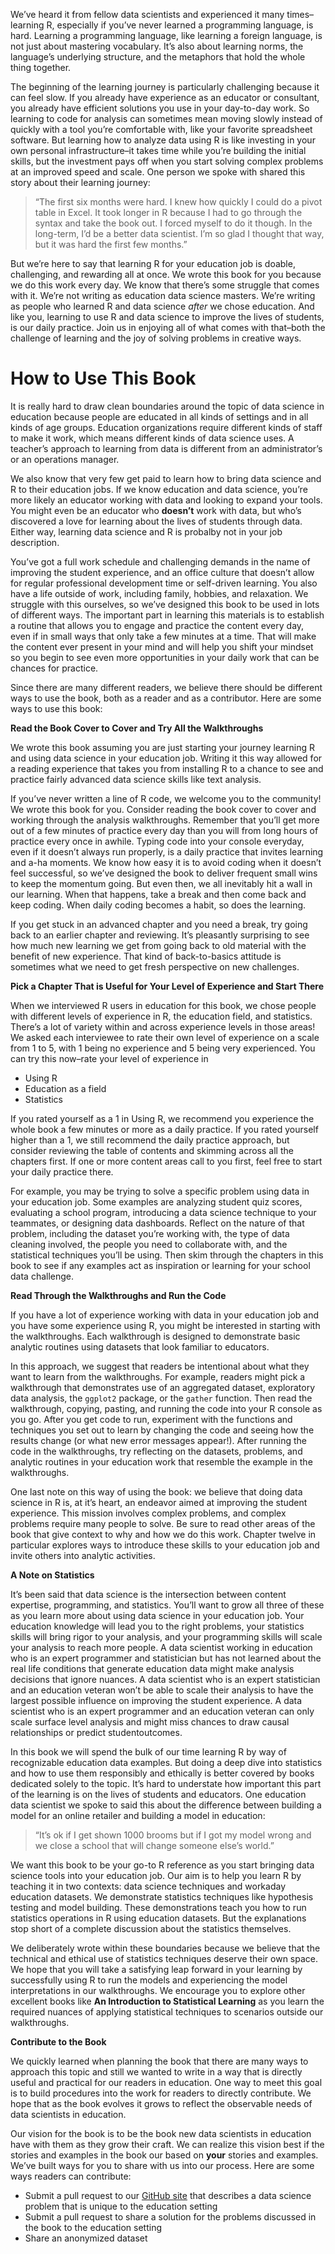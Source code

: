 We've heard it from fellow data scientists and experienced it many times--learning R, especially if you've never learned a programming language, is hard. Learning a programming language, like learning a foreign language, is not just about mastering vocabulary. It's also about learning norms, the language's underlying structure, and the metaphors that hold the whole thing together.

The beginning of the learning journey is particularly challenging because it can feel slow. If you already have experience as an educator or consultant, you already have efficient solutions you use in your day-to-day work. So learning to code for analysis can sometimes mean moving slowly instead of quickly with a tool you're comfortable with, like your favorite spreadsheet software. But learning how to analyze data using R is like investing in your own personal infrastructure--it takes time while you're building the initial skills, but the investment pays off when you start solving complex problems at an improved speed and scale. One person we spoke with shared this story about their learning journey: 

>"The first six months were hard. I knew how quickly I could do a pivot table in Excel. It took longer in R because I had to go through the syntax and take the book out. I forced myself to do it though. In the long-term, I'd be a better data scientist. I'm so glad I thought that way, but it was hard the first few months."

But we're here to say that learning R for your education job is doable, challenging, and rewarding all at once. We wrote this book for you because we do this work every day. We know that there's some struggle that comes with it. We're not writing as education data science masters. We're writing as people who learned R and data science *after* we chose education. And like you, learning to use R and data science to improve the lives of students, is our daily practice. Join us in enjoying all of what comes with that--both the challenge of learning and the joy of solving problems in creative ways.

# How to Use This Book 

It is really hard to draw clean boundaries around the topic of data science in 
education because people are educated in all kinds of settings and in all kinds 
of age groups. Education organizations require different kinds of staff to 
make it work, which means different kinds of data science uses. A teacher's 
approach to learning from data is different from an administrator's or an 
operations manager.

We also know that very few get paid to learn how to bring data science and R to their education jobs. If we know education and data science, you're more likely an educator working with data and looking to expand your tools. You might even be an educator who **doesn't** work with data, but who's discovered a love for learning about the lives of students through data. Either way, learning data science and R is probalby not in your job description. 

You've got a full work schedule and challenging demands in the name of improving the student experience, and an office culture that doesn't allow for regular professional development time or self-driven learning. You also have a life outside of work, including family, hobbies, and relaxation. We struggle with this ourselves, so we've designed this book to be used in lots of different ways. The important part in learning this materials is to establish a routine that allows you to engage and practice the content every day, even if in small ways that only take a few minutes at a time. That will make the content ever present in your mind and will help you shift your mindset so you begin to see even more opportunities in your daily work that can be chances for practice. 

Since there are many different readers, we believe there should be 
different ways to use the book, both as a reader and as a contributor. Here are 
some ways to use this book:   

**Read the Book Cover to Cover and Try All the Walkthroughs**

We wrote this book assuming you are just starting your journey learning R and using data science in your education job. Writing it this way allowed for a reading experience that takes you from installing R to a chance to see and practice fairly advanced data science skills like text analysis. 

If you've never written a line of R code, we welcome you to the community! We wrote this book for you. Consider reading the book cover to cover and working through the analysis walkthroughs. Remember that you'll get more out of a few minutes of practice every day than you will from long hours of practice every once in awhile. Typing code into your console everyday, even if it doesn't always run properly, is a daily practice that invites learning and a-ha moments. We know how easy it is to avoid coding when it doesn't feel successful, so we've designed the book to deliver frequent small wins to keep the momentum going. But even then, we all inevitably hit a wall in our learning. When that happens, take a break and then come back and keep coding. When daily coding becomes a habit, so does the learning.  

If you get stuck in an advanced chapter and you need a break, try going back to an earlier chapter and reviewing. It's pleasantly surprising to see how much new learning we get from going back to old material with the benefit of new experience. That kind of back-to-basics attitude is sometimes what we need to get fresh perspective on new challenges. 

**Pick a Chapter That is Useful for Your Level of Experience and Start There** 

When we interviewed R users in education for this book, we chose people with different levels of experience in R, the education field, and statistics. There's a lot of variety within and across experience levels in those areas! We asked each interviewee to rate their own level of experience on a scale from 1 to 5, with 1 being no experience and 5 being very experienced. You can try this now--rate your level of experience in  

 - Using R  
 - Education as a field  
 - Statistics  

If you rated yourself as a 1 in Using R, we recommend you experience the whole book a few minutes or more as a daily practice. If you rated yourself higher than a 1, we still recommend the daily practice approach, but consider reviewing the table of contents and skimming across all the chapters first. If one or more content areas call to you first, feel free to start your daily practice there. 

For example, you may be trying to solve a specific problem using data in your education job. Some examples are analyzing student quiz scores, evaluating a school program, introducing a data science technique to your teammates, or designing data dashboards. Reflect on the nature of that problem, including the dataset you're working with, the type of data cleaning involved, the people you need to collaborate with, and the statistical techniques you'll be using. Then skim through the chapters in this book to see if any examples act as inspiration or learning for your school data challenge.

**Read Through the Walkthroughs and Run the Code**

If you have a lot of experience working with data in your education job and you have some experience using R, you might be interested in starting with the walkthroughs. Each walkthrough is designed to demonstrate basic analytic routines using datasets that look familiar to educators. 

In this approach, we suggest that readers be intentional about what they want to learn from the walkthroughs. For example, readers might pick a walkthrough that demonstrates use of an aggregated dataset, exploratory data analysis, the `ggplot2` package, or the `gather` function. Then read the walkthrough, copying, pasting, and running the code into your R console as you go. After you get code to run, experiment with the functions and techniques you set out to learn by changing the code and seeing how the results change (or what new error messages appear!). After running the code in the walkthroughs, try reflecting on the datasets, problems, and analytic routines in your education work that resemble the example in the walkthroughs. 

One last note on this way of using the book: we believe that doing data science in R is, at it's heart, an endeavor aimed at improving the student experience. This mission involves complex problems, and complex problems require many people to solve. Be sure to read other areas of the book that give context to why and how we do this work. Chapter twelve in particular explores ways to introduce these skills to your education job and invite others into analytic activities. 

**A Note on Statistics**

It's been said that data science is the intersection between content expertise, programming, and statistics. You'll want to grow all three of these as you learn more about using data science in your education job. Your education knowledge will lead you to the right problems, your statistics skills will bring rigor to your analysis, and your programming skills will scale your analysis to reach more people. A data scientist working in education who is an expert programmer and statistician but has not learned about the real life conditions that generate education data might make analysis decisions that ignore nuances. A data scientist who is an expert statistician and an education veteran won't be able to scale their analysis to have the largest possible influence on improving the student experience. A data scientist who is an expert programmer and an education veteran can only scale surface level analysis and might miss chances to draw causal relationships or predict studentoutcomes.

In this book we will spend the bulk of our time learning R by way of recognizable education data examples. But doing a deep dive into statistics and how to use them responsibly and ethically is better covered by books dedicated solely to the topic. It's hard to understate how important this part of the learning is on the lives of students and educators. One education data scientist we spoke to said this about the difference between building a model for an online retailer and building a model in education: 

>"It’s ok if I get shown 1000 brooms but if I got my model wrong and we close a school that will change someone else’s world." 

We want this book to be your go-to R reference as you start bringing data science tools into your education job. Our aim is to help you learn R by teaching it in two contexts: data science techniques and workaday education datasets. We demonstrate statistics techniques like hypothesis testing and model building. These demonstrations teach you how to run statistics operations in R using education datasets. But the explanations stop short of a complete discussion about the statistics themselves. 

We deliberately wrote within these boundaries because we believe that the technical and ethical use of statistics techniques deserve their own space. We hope that you will take a satisfying leap forward in your learning by successfully using R to run the models and experiencing the model interpretations in our walkthroughs. We encourage you to explore other excellent books like **An Introduction to Statistical Learning** as you learn the required nuances of applying statistical techniques to scenarios outside our walkthroughs.

**Contribute to the Book**

We quickly learned when planning the book that there are many ways to approach 
this topic and still we wanted to write in a way that is directly useful and 
practical for our readers in education. One way to meet this goal is to build 
procedures into the work for readers to directly contribute. We hope that as the 
book evolves it grows to reflect the observable needs of data scientists in 
education.

Our vision for the book is to be the book new data scientists in education have with them as they grow their craft. We can realize this vision best if the stories and examples in the book our based on **your** stories and examples. We've built ways for you to share with us into our process. Here are some ways readers can contribute: 

 - Submit a pull request to our 
 [GitHub site](https://github.com/jrosen48/data-science-in-education) that 
 describes a data science problem that is unique to the education setting 
 - Submit a pull request to share a solution for the problems discussed in the 
 book
 to the education setting
 - Share an anonymized dataset 